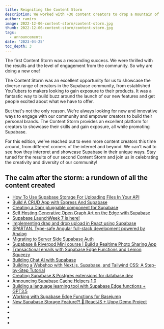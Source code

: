 ```yaml
---
title: Reigniting the Content Storm
description: We worked with +30 content creators to drop a mountain of content simultaneously.
author: ramiro
image: 2022-12-06-content-storm/content-storm.jpg
thumb: 2022-12-06-content-storm/content-storm.jpg
tags:
  - announcements
date: '2023-04-25'
toc_depth: 3
---
```


The first Content Storm was a resounding success. We were thrilled with the results and the level of engagement from the community. So why are doing a new one!

The Content Storm was an excellent opportunity for us to showcase the diverse range of creators in the Supabase community, from established YouTubers to  makers looking to gain exposure to their products. It was a fantastic way to build buzz around the launch of our new features and get people excited about what we have to offer.

But that's not the only reason. We're always looking for new and innovative ways to engage with our community and empower creators to build their personal brands. The Content Storm provides an excellent platform for creators to showcase their skills and gain exposure, all while promoting Supabase.

For this edition, we've reached out to even more content creators this time around, from different corners of the internet and beyond. We can't wait to see how they interpret and showcase Supabase in their unique ways. Stay tuned for the results of our second Content Storm and join us in celebrating the creativity and diversity of our community!



## The calm after the storm: a rundown of all the content created

- [How To Use Supabase Storage For Uploading Files In Your API](https://www.youtube.com/watch?v=O0FqE0Rg7n0)
- [Build A CRUD App with Express And Supabase](https://johna.hashnode.dev/build-a-crud-app-with-express-and-supabase)
- [Creating a Dapr pluggable component for Supabase](https://www.diagrid.io/blog/dapr-supabase-component)
- [Self Hosting Generative Open Graph Art on the Edge with Supabase](https://www.ianwootten.co.uk/2023/04/25/self-hosting-generative-open-graph-art-on-the-edge-with-supabase/)
- [Supabase LaunchWeek 7 is here!](https://medium.com/@limjoshen/supabase-launchweek-7-is-here-477e55e14b4a)
- [Implementing drag and drop upload in React using Supabase](https://surajondev.com/2023/04/25/implementing-drag-and-drop-upload-in-react-using-supabase/)
- [SPARTAN. Type-safe Angular full-stack development powered by Analog](https://dev.to/this-is-angular/spartan-type-safe-angular-full-stack-development-powered-by-analog-17dm)
- [Migrating to Server Side Supabase Auth](https://sucipto.id/2023/04/25/migrating-to-server-side-supabase-auth/)
- [Supabase & Riverpod Mini course | Build a Realtime Photo Sharing App](https://www.youtube.com/watch?v=510QYduXBXc)
- [Transactional emails with Supabase Edge Functions and Lemon Squeezy](https://www.uneed.best/blog/transactional-emails-with-supabase-edge-functions-and-lemon-squeezy)
- [Building Chat AI with Supabase](https://maail.io/blog/building-chat-ai-with-supabase)
- [Building a Webshop with Next.js, Supabase, and Tailwind CSS: A Step-by-Step Tutorial](https://www.youtube.com/watch?v=9dVtFxd4wrY&feature=youtu.be) 
- [Creating Supabase & Postgres extensions for database.dev](https://usebasejump.com/blog/creating-pg_tle-database-dev-extensions)
- [Announcing Supabase Cache Helpers 1.0](https://philipp.steinroetter.com/posts/supabase-cache-helpers-v1)
- [Building a language learning tool with Supabase Edge functions + GPT3.5](https://dev.to/jacksbridger/building-a-language-learning-tool-with-supabase-edge-functions-gpt35-3j8k) 
- [Working with Supabase Edge Functions for Basejump](https://usebasejump.com/blog/working-with-supabase-edge-functions)
- [New Supabase Storage Feature?! 🤩 ReactJS + Uppy Demo Project](https://www.youtube.com/watch?v=JLaq0x9GbbY)
- []()
- []()
- []()
- []()
